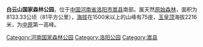 {{unreferenced|time=2020-01-19}}
{{中国自然保护单位
|级别 = 国家森林公园
|名称 = 白云山国家森林公园
|子项 = 
|图片 = 
|图片大小 = 
|说明 = 
|省名 = 
|市/县名 = 
|所在 = [[河南省|河南省]][[洛阳市|洛阳市]][[嵩县|嵩县]]
|分类 = [[国家森林公园|国家森林公园]]
|面积 = 8133.33公顷
|建立时间 = 1992年9月
|坐标={{coord|33.73|111.74|format=dms|display=it}}
}}

'''白云山国家森林公园'''，位于[[中国|中国]][[河南省|河南省]][[洛阳市|洛阳市]][[嵩县|嵩县]]南部。属天然[[原始森林|原始森林]]，面积为8133.33公顷（81平方公里），[[海拔|海拔]]在1500米以上的山峰有75座，[[白云山_(洛阳)|玉皇顶]]海拔2216米，为[[中原|中原]]第一高峰。

{{henan-stub}}
{{中华人民共和国国家森林公园}}
[[Category:河南国家森林公园|Category:河南国家森林公园]]
[[Category:洛阳公园|Category:洛阳公园]]
[[Category:嵩县|Category:嵩县]]